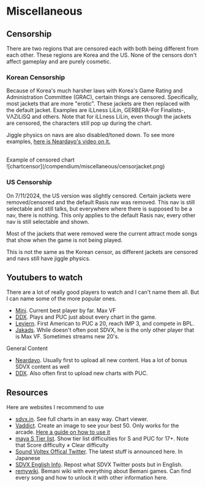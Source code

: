 # Miscellaneous

## Censorship
There are two regions that are censored each with both being different from each
other. These regions are Korea and the US. None of the censors don't affect
gameplay and are purely cosmetic.

### Korean Censorship
Because of Korea's much harsher laws with Korea's Game Rating and Administration
Committee (GRAC), certain things are censored. Specifically, most jackets that
are more "erotic". These jackets are then replaced with the default jacket.
Examples are iLLness LiLin, GERBERA-For Finalists-, VΛZiLiSQ and others. Note
that for iLLness LiLin, even though the jackets are censored, the characters still
pop up during the chart.

Jiggle physics on navs are also disabled/toned down. To see more examples, [here is Neardayo's video on it.](https://www.youtube.com/watch?v=Qb60uBDiKsU)

<br/>
<div className="text-center">
Example of censored chart
</div>

<div className="flex items-center justify-center">
![chartcensor](/compendium/miscellaneous/censorjacket.png)
</div>

### US Censorship
On 7/11/2024, the US version was slightly censored. Certain jackets were
removed/censored and the default Rasis nav was removed. This nav is still
selectable and still talks, but everywhere where there is supposed to be a nav,
there is nothing. This only applies to the default Rasis nav, every other nav is
still selectable and shown.

Most of the jackets that were removed were the current attract mode songs that
show when the game is not being played. 

This is not the same as the Korean censor, as different jackets are censored and
navs still have jiggle physics.

## Youtubers to watch
There are a lot of really good players to watch and I can't name them all. But I can name some of the more popular ones.

- [Mini](https://www.youtube.com/@minisdvx7740). Current best player by far. Max VF
- [DDX](https://www.youtube.com/@DDX). Plays and PUC just about every chart in the game.
- [Leviern](https://www.youtube.com/channel/UCJTia5N5iJPEfaEUTcnErxw). First American to PUC a 20, reach IMP 3, and compete in BPL. 
- [Jakads](https://www.youtube.com/@Jakads_realkk). While doesn't often post SDVX, he is the only other player that is Max VF. Sometimes streams new 20's.

General Content
- [Neardayo](https://www.youtube.com/@Neardayo). Usually first to upload all new content. Has a lot of bonus SDVX content as well
- [DDX](https://www.youtube.com/@DDX). Also often first to upload new charts with PUC. 

## Resources
Here are websites I recommend to use

- [sdvx.in](https://sdvx.in/). See full charts in an easy way. Chart viewer.
- [Vaddict](https://vaddict.b35.jp/). Create an image to see your best 50. Only works for the arcade. [Here a guide on how to use it](https://voltexes.com/how-to-use-vaddict/)
- [maya S Tier list](https://sdvx.maya2silence.com/table). Show tier list difficulties for S and PUC for 17+. Note that Score difficulty ≠ Clear difficulty
- [Sound Voltex Offical Twitter](https://x.com/SOUNDVOLTEX573). The latest stuff is announced here. In Japanese
- [SDVX English Info](https://x.com/sdvx_english). Repost what SDVX Twitter posts but in English.
- [remywiki](https://remywiki.com/Main_Page). Bemani wiki with everything about Bemani games. Can find every song and how to unlock it with other information here.

